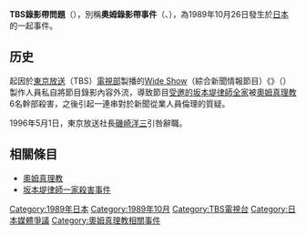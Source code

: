{{expand|time=2013-11-05T14:21:12+00:00}}
{{unreferenced|time=2013-11-05T14:21:12+00:00}}

'''TBS錄影帶問題'''（{{lang-ja|TBSビデオ問題}}），別稱'''奧姆錄影帶事件'''（{{lang|ja|オウムビデオ事件}}、{{lang|ja|オウムビデオ問題}}），為1989年10月26日發生於[[日本|日本]]的一起{{link-en|新聞倫理及標準|Journalism ethics and standards|新聞倫理}}事件。

== 历史 ==
起因於[[東京放送|東京放送]]（TBS）[[TBS電視台|電視部]]製播的[[Wide_Show|Wide Show]]（綜合新聞情報節目）《{{link-ja|約會在三點|3時にあいましょう}}》（{{lang|ja|3時にあいましょう}}）製作人員私自將節目錄影內容外流，導致節目[[坂本堤律師一家殺害事件|受邀的坂本堤律師全家]]被[[奧姆真理教|奧姆真理教]]6名幹部殺害，之後引起一連串對於新聞從業人員倫理的質疑。

1996年5月1日，東京放送社長[[磯崎洋三|磯崎洋三]]引咎辭職。

== 相關條目 ==
* [[奧姆真理教|奧姆真理教]]
* [[坂本堤律師一家殺害事件|坂本堤律師一家殺害事件]]

{{奥姆真理教}}
{{TBS}}
{{Authority control}}

[[Category:1989年日本|Category:1989年日本]]
[[Category:1989年10月|Category:1989年10月]]
[[Category:TBS電視台|Category:TBS電視台]]
[[Category:日本媒體爭議|Category:日本媒體爭議]]
[[Category:奧姆真理教相關事件|Category:奧姆真理教相關事件]]